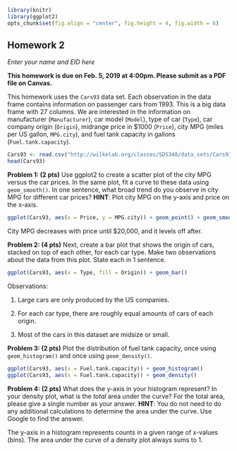 ```r
library(knitr)
library(ggplot2)
opts_chunk$set(fig.align = "center", fig.height = 4, fig.width = 6)
```
## Homework 2
*Enter your name and EID here*

**This homework is due on Feb. 5, 2019 at 4:00pm. Please submit as a PDF file on Canvas.**

This homework uses the `Cars93` data set. Each observation in the data frame contains information on passenger cars from 1993. This is a big data frame with 27 columns. We are interested in the information on manufacturer (`Manufacturer`), car model (`Model`), type of car (`Type`), car company origin (`Origin`), midrange price in $1000 (`Price`), city MPG (miles per US gallon, `MPG.city`), and fuel tank capacity in gallons (`Fuel.tank.capacity`). 

```r
Cars93 <- read.csv("http://wilkelab.org/classes/SDS348/data_sets/Cars93.csv")
head(Cars93)
```

**Problem 1: (2 pts)** Use ggplot2 to create a scatter plot of the city MPG versus the car prices. In the same plot, fit a curve to these data using `geom_smooth()`. In one sentence, what broad trend do you observe in city MPG for different car prices? **HINT**: Plot city MPG on the y-axis and price on the x-axis.

```r
ggplot(Cars93, aes(x = Price, y = MPG.city)) + geom_point() + geom_smooth()
```

City MPG decreases with price until $20,000, and it levels off after.

**Problem 2: (4 pts)** Next, create a bar plot that shows the origin of cars, stacked on top of each other, for each car type. Make two observations about the data from this plot. State each in 1 sentence.

```r
ggplot(Cars93, aes(x = Type, fill = Origin)) + geom_bar()
```

Observations:

1. Large cars are only produced by the US companies.

2. For each car type, there are roughly equal amounts of cars of each origin.

3. Most of the cars in this dataset are midsize or small.

**Problem 3: (2 pts)** Plot the distribution of fuel tank capacity, once using `geom_histogram()` and once using `geom_density()`. 

```r
ggplot(Cars93, aes(x = Fuel.tank.capacity)) + geom_histogram()
ggplot(Cars93, aes(x = Fuel.tank.capacity)) + geom_density()
```

**Problem 4: (2 pts)** What does the y-axis in your histogram represent? In your density plot, what is the *total* area under the curve? For the total area, please give a single number as your answer. **HINT**: You do not need to do any additional calculations to determine the area under the curve. Use Google to find the answer. 

The y-axis in a histogram represents counts in a given range of x-values (bins). The area under the curve of a density plot always sums to 1.
